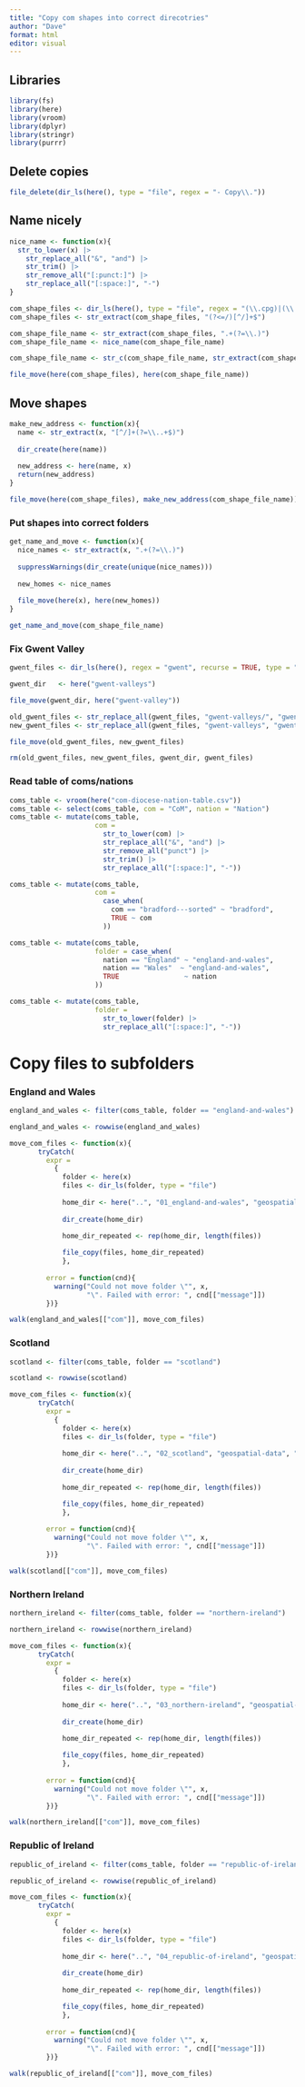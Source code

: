 ```yaml
---
title: "Copy com shapes into correct direcotries"
author: "Dave"
format: html
editor: visual
---
```


## Libraries

```r
library(fs)
library(here)
library(vroom)
library(dplyr)
library(stringr)
library(purrr)
```

## Delete copies

```r
file_delete(dir_ls(here(), type = "file", regex = "- Copy\\."))
```

## Name nicely

```r
nice_name <- function(x){
  str_to_lower(x) |> 
    str_replace_all("&", "and") |> 
    str_trim() |> 
    str_remove_all("[:punct:]") |> 
    str_replace_all("[:space:]", "-")
}

com_shape_files <- dir_ls(here(), type = "file", regex = "(\\.cpg)|(\\.dbf)|(\\.prj)|(\\.shp)|(\\.shx)")
com_shape_files <- str_extract(com_shape_files, "(?<=/)[^/]+$")

com_shape_file_name <- str_extract(com_shape_files, ".+(?=\\.)")
com_shape_file_name <- nice_name(com_shape_file_name)

com_shape_file_name <- str_c(com_shape_file_name, str_extract(com_shape_files, "\\..+$"))

file_move(here(com_shape_files), here(com_shape_file_name))
```

## Move shapes

```r
make_new_address <- function(x){
  name <- str_extract(x, "[^/]+(?=\\..+$)")
  
  dir_create(here(name))
  
  new_address <- here(name, x)
  return(new_address)
}

file_move(here(com_shape_files), make_new_address(com_shape_file_name))
```

### Put shapes into correct folders

```r
get_name_and_move <- function(x){
  nice_names <- str_extract(x, ".+(?=\\.)")
  
  suppressWarnings(dir_create(unique(nice_names)))
  
  new_homes <- nice_names
  
  file_move(here(x), here(new_homes))
}

get_name_and_move(com_shape_file_name)
```

### Fix Gwent Valley

```r
gwent_files <- dir_ls(here(), regex = "gwent", recurse = TRUE, type = "file")

gwent_dir   <- here("gwent-valleys")

file_move(gwent_dir, here("gwent-valley"))

old_gwent_files <- str_replace_all(gwent_files, "gwent-valleys/", "gwent-valley/")
new_gwent_files <- str_replace_all(gwent_files, "gwent-valleys", "gwent-valley")

file_move(old_gwent_files, new_gwent_files)

rm(old_gwent_files, new_gwent_files, gwent_dir, gwent_files)
```

### Read table of coms/nations

```r
coms_table <- vroom(here("com-diocese-nation-table.csv"))
coms_table <- select(coms_table, com = "CoM", nation = "Nation")
coms_table <- mutate(coms_table,
                     com = 
                       str_to_lower(com) |> 
                       str_replace_all("&", "and") |> 
                       str_remove_all("punct") |> 
                       str_trim() |> 
                       str_replace_all("[:space:]", "-"))

coms_table <- mutate(coms_table,
                     com = 
                       case_when(
                         com == "bradford---sorted" ~ "bradford",
                         TRUE ~ com
                       ))

coms_table <- mutate(coms_table,
                     folder = case_when(
                       nation == "England" ~ "england-and-wales",
                       nation == "Wales"  ~ "england-and-wales",
                       TRUE                ~ nation
                     ))

coms_table <- mutate(coms_table, 
                     folder = 
                       str_to_lower(folder) |> 
                       str_replace_all("[:space:]", "-"))
```

# Copy files to subfolders

### England and Wales

```r
england_and_wales <- filter(coms_table, folder == "england-and-wales")

england_and_wales <- rowwise(england_and_wales)

move_com_files <- function(x){
       tryCatch(
         expr = 
           {
             folder <- here(x)
             files <- dir_ls(folder, type = "file")
             
             home_dir <- here("..", "01_england-and-wales", "geospatial-data", "com-areas", x)
             
             dir_create(home_dir)
             
             home_dir_repeated <- rep(home_dir, length(files))

             file_copy(files, home_dir_repeated)
             },
         
         error = function(cnd){
           warning("Could not move folder \"", x,
                   "\". Failed with error: ", cnd[["message"]])
         })}

walk(england_and_wales[["com"]], move_com_files)

```

### Scotland

```r
scotland <- filter(coms_table, folder == "scotland")

scotland <- rowwise(scotland)

move_com_files <- function(x){
       tryCatch(
         expr = 
           {
             folder <- here(x)
             files <- dir_ls(folder, type = "file")
             
             home_dir <- here("..", "02_scotland", "geospatial-data", "com-areas", x)
             
             dir_create(home_dir)
             
             home_dir_repeated <- rep(home_dir, length(files))

             file_copy(files, home_dir_repeated)
             },
         
         error = function(cnd){
           warning("Could not move folder \"", x,
                   "\". Failed with error: ", cnd[["message"]])
         })}

walk(scotland[["com"]], move_com_files)
```

### Northern Ireland

```r
northern_ireland <- filter(coms_table, folder == "northern-ireland")

northern_ireland <- rowwise(northern_ireland)

move_com_files <- function(x){
       tryCatch(
         expr = 
           {
             folder <- here(x)
             files <- dir_ls(folder, type = "file")
             
             home_dir <- here("..", "03_northern-ireland", "geospatial-data", "com-areas", x)
             
             dir_create(home_dir)
             
             home_dir_repeated <- rep(home_dir, length(files))

             file_copy(files, home_dir_repeated)
             },
         
         error = function(cnd){
           warning("Could not move folder \"", x,
                   "\". Failed with error: ", cnd[["message"]])
         })}

walk(northern_ireland[["com"]], move_com_files)
```

### Republic of Ireland

```r
republic_of_ireland <- filter(coms_table, folder == "republic-of-ireland")

republic_of_ireland <- rowwise(republic_of_ireland)

move_com_files <- function(x){
       tryCatch(
         expr = 
           {
             folder <- here(x)
             files <- dir_ls(folder, type = "file")
             
             home_dir <- here("..", "04_republic-of-ireland", "geospatial-data", "com-areas", x)
             
             dir_create(home_dir)
             
             home_dir_repeated <- rep(home_dir, length(files))

             file_copy(files, home_dir_repeated)
             },
         
         error = function(cnd){
           warning("Could not move folder \"", x,
                   "\". Failed with error: ", cnd[["message"]])
         })}

walk(republic_of_ireland[["com"]], move_com_files)
```

